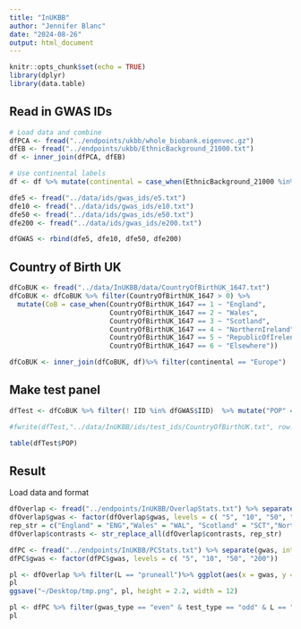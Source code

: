 ```yaml
---
title: "InUKBB"
author: "Jennifer Blanc"
date: "2024-08-26"
output: html_document
---
```


```r
knitr::opts_chunk$set(echo = TRUE)
library(dplyr)
library(data.table)
```

## Read in GWAS IDs

```r
# Load data and combine
dfPCA <- fread("../endpoints/ukbb/whole_biobank.eigenvec.gz")
dfEB <- fread("../endpoints/ukbb/EthnicBackground_21000.txt")
df <- inner_join(dfPCA, dfEB)

# Use continental labels 
df <- df %>% mutate(continental = case_when(EthnicBackground_21000 %in% c(4, 4001, 4002, 4003) ~ "Africa", EthnicBackground_21000 %in% c(1, 1001, 1002, 1003) ~ "Europe", EthnicBackground_21000 %in% c(2, 2001, 2002, 2003, 2004) ~ "Mixed", EthnicBackground_21000 %in% c(3, 3001, 3002, 3003, 3004) ~ "Asia"))
```

```r
dfe5 <- fread("../data/ids/gwas_ids/e5.txt")
dfe10 <- fread("../data/ids/gwas_ids/e10.txt")
dfe50 <- fread("../data/ids/gwas_ids/e50.txt")
dfe200 <- fread("../data/ids/gwas_ids/e200.txt")

dfGWAS <- rbind(dfe5, dfe10, dfe50, dfe200)
```

## Country of Birth UK

```r
dfCoBUK <- fread("../data/InUKBB/data/CountryOfBirthUK_1647.txt")
dfCoBUK <- dfCoBUK %>% filter(CountryOfBirthUK_1647 > 0) %>% 
  mutate(CoB = case_when(CountryOfBirthUK_1647 == 1 ~ "England",
                         CountryOfBirthUK_1647 == 2 ~ "Wales",
                         CountryOfBirthUK_1647 == 3 ~ "Scotland",
                         CountryOfBirthUK_1647 == 4 ~ "NorthernIreland", 
                         CountryOfBirthUK_1647 == 5 ~ "RepublicOfIrelend", 
                         CountryOfBirthUK_1647 == 6 ~ "Elsewhere"))

dfCoBUK <- inner_join(dfCoBUK, df)%>% filter(continental == "Europe")
```

## Make test panel 

```r
dfTest <- dfCoBUK %>% filter(! IID %in% dfGWAS$IID)  %>% mutate("POP" = CoB) %>% select("#FID", "IID", "POP") %>% filter(POP != "Elsewhere")

#fwrite(dfTest,"../data/InUKBB/ids/test_ids/CountryOfBirthUK.txt", row.names = F, col.names = T, quote = F, sep = "\t")

table(dfTest$POP)
```
## Result

Load data and format 
```r
dfOverlap <- fread("../endpoints/InUKBB/OverlapStats.txt") %>% separate(gwas, into = c("tmp", "gwas"), sep = "e")
dfOverlap$gwas <- factor(dfOverlap$gwas, levels = c( "5", "10", "50", "200")) 
rep_str = c("England" = "ENG","Wales" = "WAL", "Scotland" = "SCT","NorthernIreland" = "NI","RepublicOfIrelend" = "RoI"  )
dfOverlap$contrasts <- str_replace_all(dfOverlap$contrasts, rep_str)
```

```r
dfPC <- fread("../endpoints/InUKBB/PCStats.txt") %>% separate(gwas, into = c("tmp", "gwas"), sep = "e")
dfPC$gwas <- factor(dfPC$gwas, levels = c( "5", "10", "50", "200"))
```

```r
pl <- dfOverlap %>% filter(L == "pruneall")%>% ggplot(aes(x = gwas, y = Z, color = gwas)) + geom_point(size = 2) + xlab("") + ylab("") + theme_bw(base_size = 14)  + guides(fill="none") + theme(plot.title = element_text(hjust = 0.5), axis.text.x = element_text(size = 10), strip.text.x = element_text(size = 8,), strip.background=element_rect(colour="black",fill="white"), legend.position = "none")+facet_wrap(~contrasts, nrow = 1)+ scale_y_log10(breaks = c(1e-5, 1e-4, 1e-3), limits = c(1e-5, 1e-3)) + geom_hline(yintercept = 1 / (99999), color = "red", linetype = "dashed") + scale_color_manual(values = c("purple1", "darkorange", "skyblue2", "seagreen"))
pl
ggsave("~/Desktop/tmp.png", pl, height = 2.2, width = 12)
```


```r
pl <- dfPC %>% filter(gwas_type == "even" & test_type == "odd" & L == "pruneall") %>% ggplot(aes(x = PC, y = r2)) + geom_bar(stat = "identity", fill = "darkgreen", color = "darkgreen") + facet_grid(vars(gwas), vars(contrasts)) + theme_bw(base_size = 8) + ylab(TeX("$R_{K}^2$")) + geom_hline( aes(yintercept = 1-Error), color = "red", linetype = 2, linewidth = 1) + scale_x_continuous(breaks = seq(0, 40, by = 10)) + theme(axis.text.x = element_text(size = 6), plot.title = element_text(hjust = 0.5)) + ylim(-0.1,1)
pl
```





